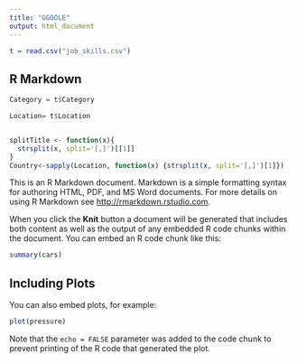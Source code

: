 ```yaml
---
title: "GGOOLE"
output: html_document
---
```


```r
t = read.csv("job_skills.csv")
```

## R Markdown
```r
Category = t$Category
```


```r
Location= t$Location


splitTitle <- function(x){
  strsplit(x, split='[,]')[[1]]
}
Country<-sapply(Location, function(x) {strsplit(x, split='[,]')[1]})
```
This is an R Markdown document. Markdown is a simple formatting syntax for authoring HTML, PDF, and MS Word documents. For more details on using R Markdown see <http://rmarkdown.rstudio.com>.

When you click the **Knit** button a document will be generated that includes both content as well as the output of any embedded R code chunks within the document. You can embed an R code chunk like this:

```r
summary(cars)
```

## Including Plots

You can also embed plots, for example:

```r
plot(pressure)
```

Note that the `echo = FALSE` parameter was added to the code chunk to prevent printing of the R code that generated the plot.
